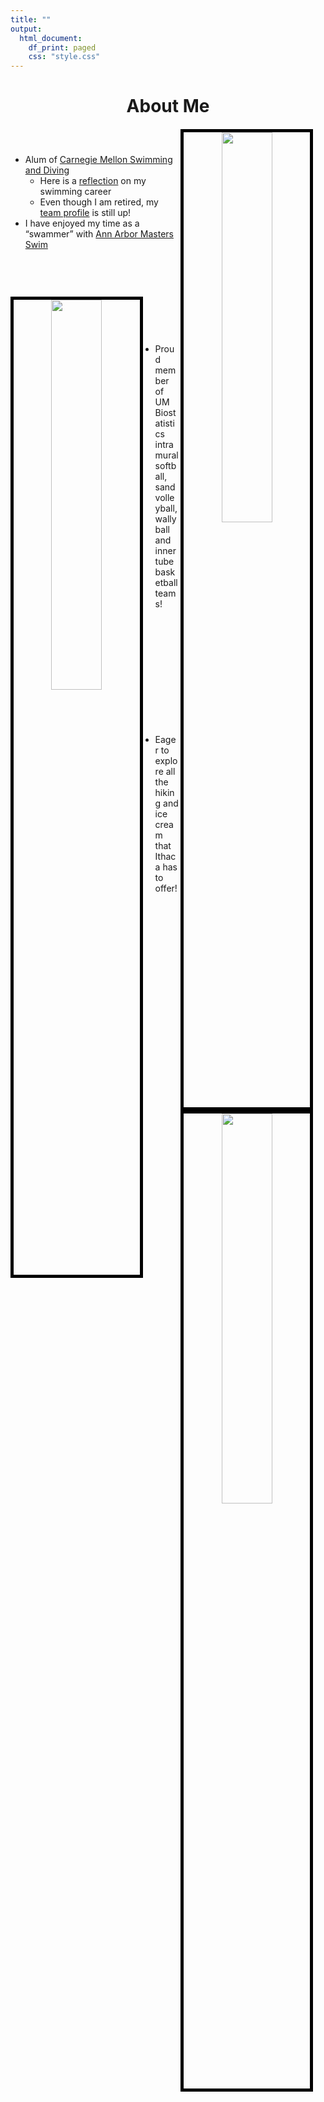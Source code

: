 ```yaml
---
title: ""
output:
  html_document:
    df_print: paged
    css: "style.css"
---
```


<center> <h1>About Me</h1> </center>

</div>
<div style="margin-bottom:20px;">
</div>

<center>
<img src="swim.jpg" style="width:40%; border:5px solid; border-color: black;
margin-right: 20px"
align="right">
</center>

</div>
<div style="margin-bottom:60px;">
</div>

- Alum of [Carnegie Mellon Swimming and Diving](http://athletics.cmu.edu/sports/wswimdive/index)   
    + Here is a [reflection](https://thetartan.org/2018/4/2/sports/athleteprofile) on my swimming career
    + Even though I am retired, my [team profile](https://athletics.cmu.edu/sports/wswimdive/2017-18/bios/hochstedler_kim_zazq?view=bio) is still up!    

- I have enjoyed my time as a "swammer" with [Ann Arbor Masters Swim](https://www.a2gov.org/departments/Parks-Recreation/parks-places/mack/Pages/default.aspx)

</div>
<div style="margin-bottom:75px;">
</div>

<center>
<img src="im_volleyball.jpg" style="width:40%; border:5px solid; border-color: black;
margin-right: 20px"
align="left">
</center>


</div>
<div style="margin-bottom:150px;">
</div>


- Proud member of UM Biostatistics intramural softball, sand volleyball, wallyball and inner tube basketball teams!

</div>
<div style="margin-bottom:100px;">
</div>

<center>
<img src="hiking_cropped.jpg" style="width:40%; border:5px solid; border-color: black;
margin-right: 20px"
align="right">
</center>

</div>
<div style="margin-bottom:200px;">
</div>

- Eager to explore all the hiking and ice cream that Ithaca has to offer!


</div>
<div style="margin-bottom:200px;">
</div>
